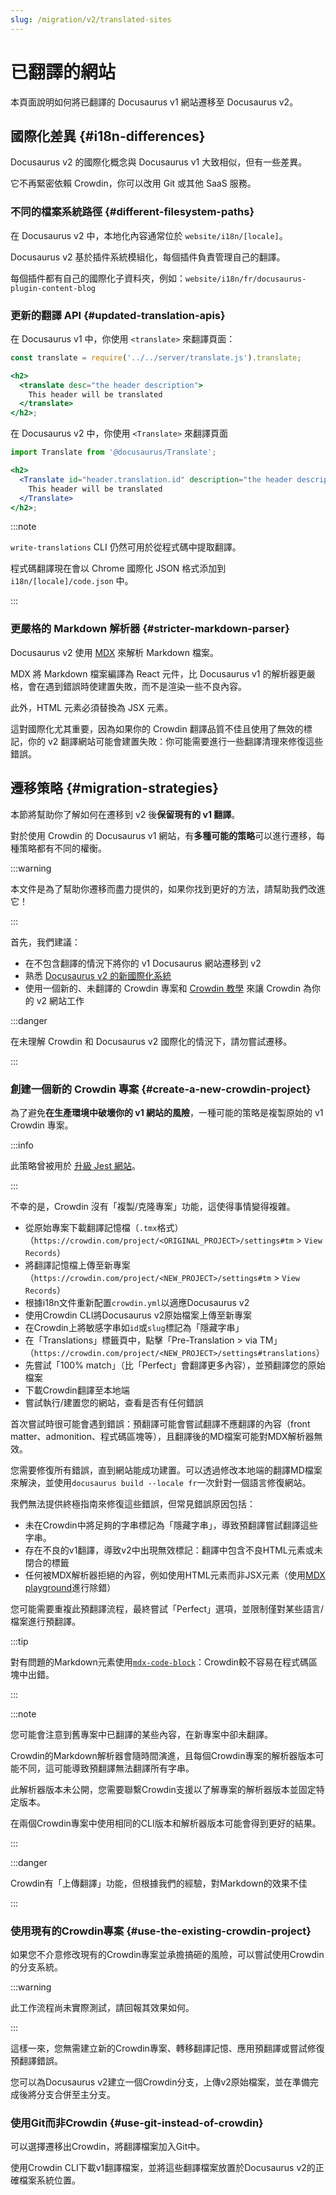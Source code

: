 ```yaml
---
slug: /migration/v2/translated-sites
---
```


# 已翻譯的網站

本頁面說明如何將已翻譯的 Docusaurus v1 網站遷移至 Docusaurus v2。

## 國際化差異 {#i18n-differences}

Docusaurus v2 的國際化概念與 Docusaurus v1 大致相似，但有一些差異。

它不再緊密依賴 Crowdin，你可以改用 Git 或其他 SaaS 服務。

### 不同的檔案系統路徑 {#different-filesystem-paths}

在 Docusaurus v2 中，本地化內容通常位於 `website/i18n/[locale]`。

Docusaurus v2 基於插件系統模組化，每個插件負責管理自己的翻譯。

每個插件都有自己的國際化子資料夾，例如：`website/i18n/fr/docusaurus-plugin-content-blog`

### 更新的翻譯 API {#updated-translation-apis}

在 Docusaurus v1 中，你使用 `<translate>` 來翻譯頁面：

```jsx
const translate = require('../../server/translate.js').translate;

<h2>
  <translate desc="the header description">
    This header will be translated
  </translate>
</h2>;
```

在 Docusaurus v2 中，你使用 `<Translate>` 來翻譯頁面

```jsx
import Translate from '@docusaurus/Translate';

<h2>
  <Translate id="header.translation.id" description="the header description">
    This header will be translated
  </Translate>
</h2>;
```

:::note

`write-translations` CLI 仍然可用於從程式碼中提取翻譯。

程式碼翻譯現在會以 Chrome 國際化 JSON 格式添加到 `i18n/[locale]/code.json` 中。

:::

### 更嚴格的 Markdown 解析器 {#stricter-markdown-parser}

Docusaurus v2 使用 [MDX](https://mdxjs.com/) 來解析 Markdown 檔案。

MDX 將 Markdown 檔案編譯為 React 元件，比 Docusaurus v1 的解析器更嚴格，會在遇到錯誤時使建置失敗，而不是渲染一些不良內容。

此外，HTML 元素必須替換為 JSX 元素。

這對國際化尤其重要，因為如果你的 Crowdin 翻譯品質不佳且使用了無效的標記，你的 v2 翻譯網站可能會建置失敗：你可能需要進行一些翻譯清理來修復這些錯誤。

## 遷移策略 {#migration-strategies}

本節將幫助你了解如何在遷移到 v2 後**保留現有的 v1 翻譯**。

對於使用 Crowdin 的 Docusaurus v1 網站，有**多種可能的策略**可以進行遷移，每種策略都有不同的權衡。

:::warning

本文件是為了幫助你遷移而盡力提供的，如果你找到更好的方法，請幫助我們改進它！

:::

首先，我們建議：

- 在不包含翻譯的情況下將你的 v1 Docusaurus 網站遷移到 v2
- 熟悉 [Docusaurus v2 的新國際化系統](../../i18n/i18n-introduction.mdx)
- 使用一個新的、未翻譯的 Crowdin 專案和 [Crowdin 教學](../../i18n/i18n-crowdin.mdx) 來讓 Crowdin 為你的 v2 網站工作

:::danger

在未理解 Crowdin 和 Docusaurus v2 國際化的情況下，請勿嘗試遷移。

:::

### 創建一個新的 Crowdin 專案 {#create-a-new-crowdin-project}

為了避免**在生產環境中破壞你的 v1 網站的風險**，一種可能的策略是複製原始的 v1 Crowdin 專案。

:::info

此策略曾被用於 [升級 Jest 網站](https://jestjs.io/blog/2021/03/09/jest-website-upgrade)。

:::

不幸的是，Crowdin 沒有「複製/克隆專案」功能，這使得事情變得複雜。

- 從原始專案下載翻譯記憶檔（`.tmx`格式）（`https://crowdin.com/project/<ORIGINAL_PROJECT>/settings#tm` > `View Records`）
- 將翻譯記憶檔上傳至新專案（`https://crowdin.com/project/<NEW_PROJECT>/settings#tm` > `View Records`）
- 根據i18n文件重新配置`crowdin.yml`以適應Docusaurus v2
- 使用Crowdin CLI將Docusaurus v2原始檔案上傳至新專案
- 在Crowdin上將敏感字串如`id`或`slug`標記為「隱藏字串」
- 在「Translations」標籤頁中，點擊「Pre-Translation > via TM」（`https://crowdin.com/project/<NEW_PROJECT>/settings#translations`）
- 先嘗試「100% match」（比「Perfect」會翻譯更多內容），並預翻譯您的原始檔案
- 下載Crowdin翻譯至本地端
- 嘗試執行/建置您的網站，查看是否有任何錯誤

首次嘗試時很可能會遇到錯誤：預翻譯可能會嘗試翻譯不應翻譯的內容（front matter、admonition、程式碼區塊等），且翻譯後的MD檔案可能對MDX解析器無效。

您需要修復所有錯誤，直到網站能成功建置。可以透過修改本地端的翻譯MD檔案來解決，並使用`docusaurus build --locale fr`一次針對一個語言修復網站。

我們無法提供終極指南來修復這些錯誤，但常見錯誤原因包括：

- 未在Crowdin中將足夠的字串標記為「隱藏字串」，導致預翻譯嘗試翻譯這些字串。
- 存在不良的v1翻譯，導致v2中出現無效標記：翻譯中包含不良HTML元素或未閉合的標籤
- 任何被MDX解析器拒絕的內容，例如使用HTML元素而非JSX元素（使用[MDX playground](https://mdxjs.com/playground/)進行除錯）

您可能需要重複此預翻譯流程，最終嘗試「Perfect」選項，並限制僅對某些語言/檔案進行預翻譯。

:::tip

對有問題的Markdown元素使用[`mdx-code-block`](../../i18n/i18n-crowdin.mdx#mdx-solutions)：Crowdin較不容易在程式碼區塊中出錯。

:::

:::note

您可能會注意到舊專案中已翻譯的某些內容，在新專案中卻未翻譯。

Crowdin的Markdown解析器會隨時間演進，且每個Crowdin專案的解析器版本可能不同，這可能導致預翻譯無法翻譯所有字串。

此解析器版本未公開，您需要聯繫Crowdin支援以了解專案的解析器版本並固定特定版本。

在兩個Crowdin專案中使用相同的CLI版本和解析器版本可能會得到更好的結果。

:::

:::danger

Crowdin有「上傳翻譯」功能，但根據我們的經驗，對Markdown的效果不佳

:::

### 使用現有的Crowdin專案 {#use-the-existing-crowdin-project}

如果您不介意修改現有的Crowdin專案並承擔搞砸的風險，可以嘗試使用Crowdin的分支系統。

:::warning

此工作流程尚未實際測試，請回報其效果如何。

:::

這樣一來，您無需建立新的Crowdin專案、轉移翻譯記憶、應用預翻譯或嘗試修復預翻譯錯誤。

您可以為Docusaurus v2建立一個Crowdin分支，上傳v2原始檔案，並在準備完成後將分支合併至主分支。

### 使用Git而非Crowdin {#use-git-instead-of-crowdin}

可以選擇遷移出Crowdin，將翻譯檔案加入Git中。

使用Crowdin CLI下載v1翻譯檔案，並將這些翻譯檔案放置於Docusaurus v2的正確檔案系統位置。